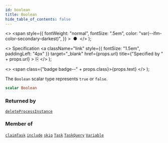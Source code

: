 ```yaml
---
id: boolean
title: Boolean
hide_table_of_contents: false
---
```


  <>
    <span
      style={{
        fontWeight: "normal",
        fontSize: ".5em",
        color: "var(--ifm-color-secondary-darkest)",
      }}
    >
      &nbsp;●&nbsp;
    </span>
  </>
);

  <>
    Specification
    <a
      className="link"
      style={{ fontSize: "1.5em", paddingLeft: "4px" }}
      target="_blank"
      href={props.url}
      title={"Specified by " + props.url}
    >
      ⎘
    </a>
  </>
);

  <>
    <span class={"badge badge--" + props.class}>{props.text}</span>
  </>
);

The `Boolean` scalar type represents `true` or `false`.

```graphql
scalar Boolean
```

### Returned by

[`deleteProcessInstance`](/docs/apis-clients/tasklist-api/mutations/delete-process-instance) <Badge class="secondary" text="mutation"/>

### Member of

[`claimTask`](/docs/apis-clients/tasklist-api/mutations/claim-task) <Badge class="secondary" text="mutation"/><Bullet />[`include`](/docs/apis-clients/tasklist-api/directives/include) <Badge class="secondary" text="directive"/><Bullet />[`skip`](/docs/apis-clients/tasklist-api/directives/skip) <Badge class="secondary" text="directive"/><Bullet />[`Task`](/docs/apis-clients/tasklist-api/objects/task) <Badge class="secondary" text="object"/><Bullet />[`TaskQuery`](/docs/apis-clients/tasklist-api/inputs/task-query) <Badge class="secondary" text="input"/><Bullet />[`Variable`](/docs/apis-clients/tasklist-api/objects/variable) <Badge class="secondary" text="object"/>
